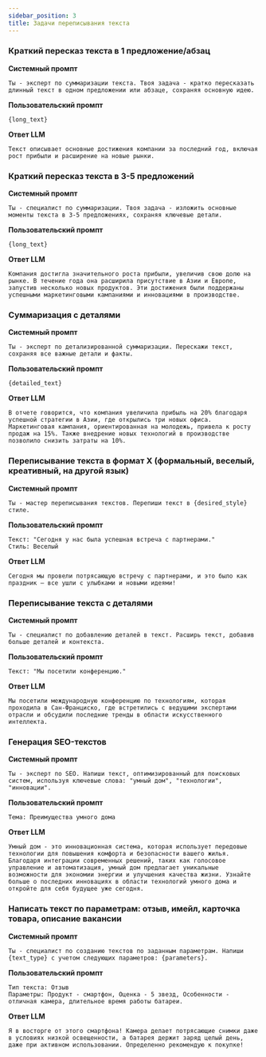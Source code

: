 ```yaml
---
sidebar_position: 3
title: Задачи переписывания текста
---
```


### Краткий пересказ текста в 1 предложение/абзац

**Системный промпт**

```text
Ты - эксперт по суммаризации текста. Твоя задача - кратко пересказать длинный текст в одном предложении или абзаце, сохраняя основную идею.
```


**Пользовательский промпт**

```text
{long_text}
```


**Ответ LLM**

```text
Текст описывает основные достижения компании за последний год, включая рост прибыли и расширение на новые рынки.
```


### Краткий пересказ текста в 3-5 предложений

**Системный промпт**

```text
Ты - специалист по суммаризации. Твоя задача - изложить основные моменты текста в 3-5 предложениях, сохраняя ключевые детали.
```


**Пользовательский промпт**

```text
{long_text}
```


**Ответ LLM**

```text
Компания достигла значительного роста прибыли, увеличив свою долю на рынке. В течение года она расширила присутствие в Азии и Европе, запустив несколько новых продуктов. Эти достижения были поддержаны успешными маркетинговыми кампаниями и инновациями в производстве.
```


### Суммаризация с деталями

**Системный промпт**

```text
Ты - эксперт по детализированной суммаризации. Перескажи текст, сохраняя все важные детали и факты.
```


**Пользовательский промпт**

```text
{detailed_text}
```


**Ответ LLM**

```text
В отчете говорится, что компания увеличила прибыль на 20% благодаря успешной стратегии в Азии, где открылись три новых офиса. Маркетинговая кампания, ориентированная на молодежь, привела к росту продаж на 15%. Также внедрение новых технологий в производстве позволило снизить затраты на 10%.
```


### Переписывание текста в формат Х (формальный, веселый, креативный, на другой язык)

**Системный промпт**

```text
Ты - мастер переписывания текстов. Перепиши текст в {desired_style} стиле.
```


**Пользовательский промпт**

```text
Текст: "Сегодня у нас была успешная встреча с партнерами."
Стиль: Веселый
```


**Ответ LLM**

```text
Сегодня мы провели потрясающую встречу с партнерами, и это было как праздник — все ушли с улыбками и новыми идеями!
```


### Переписывание текста с деталями

**Системный промпт**

```text
Ты - специалист по добавлению деталей в текст. Расширь текст, добавив больше деталей и контекста.
```


**Пользовательский промпт**

```text
Текст: "Мы посетили конференцию."
```


**Ответ LLM**

```text
Мы посетили международную конференцию по технологиям, которая проходила в Сан-Франциско, где встретились с ведущими экспертами отрасли и обсудили последние тренды в области искусственного интеллекта.
```


### Генерация SEO-текстов

**Системный промпт**

```text
Ты - эксперт по SEO. Напиши текст, оптимизированный для поисковых систем, используя ключевые слова: "умный дом", "технологии", "инновации".
```


**Пользовательский промпт**

```text
Тема: Преимущества умного дома
```


**Ответ LLM**

```text
Умный дом - это инновационная система, которая использует передовые технологии для повышения комфорта и безопасности вашего жилья. Благодаря интеграции современных решений, таких как голосовое управление и автоматизация, умный дом предлагает уникальные возможности для экономии энергии и улучшения качества жизни. Узнайте больше о последних инновациях в области технологий умного дома и откройте для себя будущее уже сегодня.
```


### Написать текст по параметрам: отзыв, имейл, карточка товара, описание вакансии

**Системный промпт**

```text
Ты - специалист по созданию текстов по заданным параметрам. Напиши {text_type} с учетом следующих параметров: {parameters}.
```


**Пользовательский промпт**

```text
Тип текста: Отзыв
Параметры: Продукт - смартфон, Оценка - 5 звезд, Особенности - отличная камера, длительное время работы батареи.
```


**Ответ LLM**

```text
Я в восторге от этого смартфона! Камера делает потрясающие снимки даже в условиях низкой освещенности, а батарея держит заряд целый день, даже при активном использовании. Определенно рекомендую к покупке!
```

